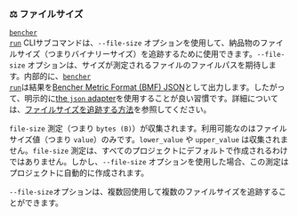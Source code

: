 ### ⚖️ ファイルサイズ

<code><a href="/ja/docs/explanation/bencher-run/">bencher run</a></code> CLIサブコマンドは、`--file-size` オプションを使用して、納品物のファイルサイズ（つまりバイナリーサイズ）を追跡するために使用できます。`--file-size` オプションは、サイズが測定されるファイルのファイルパスを期待します。内部的に、<code><a href="/ja/docs/explanation/bencher-run/">bencher run</a></code>は結果を[Bencher Metric Format (BMF) JSON][bmf]として出力します。したがって、明示的に[the `json` adapter][json]を使用することが良い習慣です。詳細については、[ファイルサイズを追跡する方法][file size]を参照してください。

`file-size` 測定（つまり `bytes (B)`）が収集されます。利用可能なのはファイルサイズ値（つまり `value`）のみです。`lower_value` や `upper_value` は収集されません。`file-size` 測定は、すべてのプロジェクトにデフォルトで作成されるわけではありません。しかし、`--file-size` オプションを使用した場合、この測定はプロジェクトに自動的に作成されます。

`--file-size`オプションは、複数回使用して複数のファイルサイズを追跡することができます。

[json]: #-json

[bmf]: /ja/docs/reference/bencher-metric-format/
[file size]: /ja/docs/how-to/track-file-size/